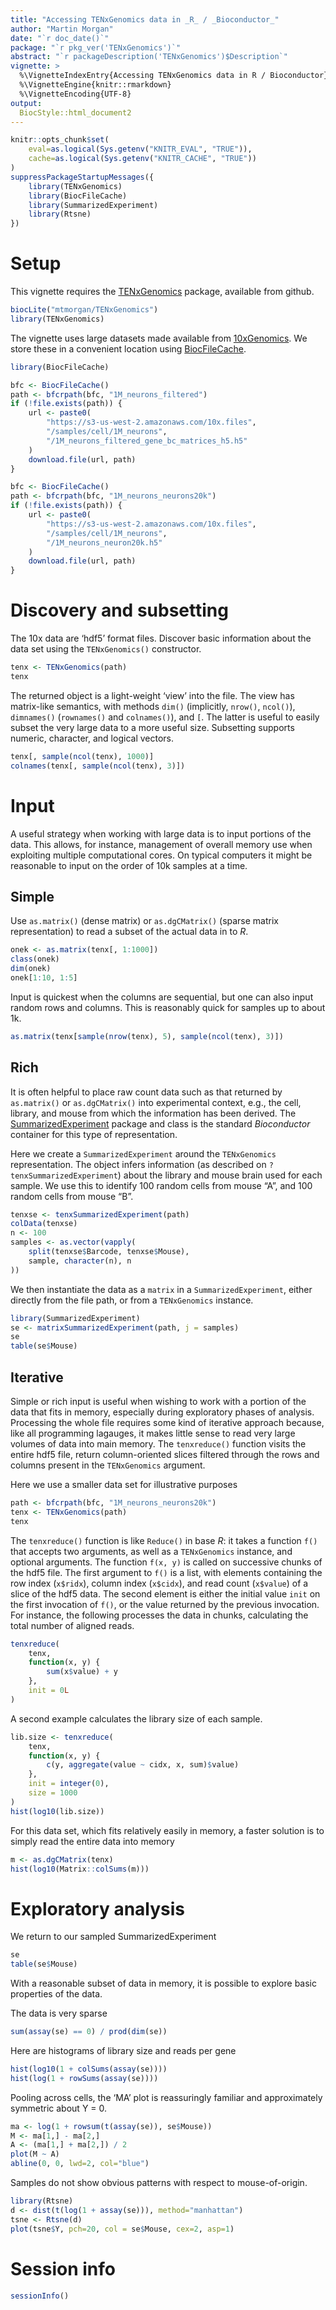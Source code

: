 ```yaml
---
title: "Accessing TENxGenomics data in _R_ / _Bioconductor_"
author: "Martin Morgan"
date: "`r doc_date()`"
package: "`r pkg_ver('TENxGenomics')`"
abstract: "`r packageDescription('TENxGenomics')$Description`"
vignette: >
  %\VignetteIndexEntry{Accessing TENxGenomics data in R / Bioconductor}
  %\VignetteEngine{knitr::rmarkdown}
  %\VignetteEncoding{UTF-8}
output:
  BiocStyle::html_document2
---
```


```r
knitr::opts_chunk$set(
    eval=as.logical(Sys.getenv("KNITR_EVAL", "TRUE")),
    cache=as.logical(Sys.getenv("KNITR_CACHE", "TRUE"))
)
suppressPackageStartupMessages({
    library(TENxGenomics)
    library(BiocFileCache)
    library(SummarizedExperiment)
    library(Rtsne)
})
```

# Setup

This vignette requires the [TENxGenomics][] package, available from
github.

```r
biocLite("mtmorgan/TENxGenomics")
library(TENxGenomics)
```

The vignette uses large datasets made available from
[10xGenomics][]. We store these in a convenient location using
[BiocFileCache][].

```r
library(BiocFileCache)

bfc <- BiocFileCache()
path <- bfcrpath(bfc, "1M_neurons_filtered")
if (!file.exists(path)) {
    url <- paste0(
        "https://s3-us-west-2.amazonaws.com/10x.files",
        "/samples/cell/1M_neurons",
        "/1M_neurons_filtered_gene_bc_matrices_h5.h5"
    )
    download.file(url, path)
}

bfc <- BiocFileCache()
path <- bfcrpath(bfc, "1M_neurons_neurons20k")
if (!file.exists(path)) {
    url <- paste0(
        "https://s3-us-west-2.amazonaws.com/10x.files",
        "/samples/cell/1M_neurons",
        "/1M_neurons_neuron20k.h5"
    )
    download.file(url, path)
}
```

# Discovery and subsetting

The 10x data are 'hdf5' format files. Discover basic information about
the data set using the `TENxGenomics()` constructor.

```r
tenx <- TENxGenomics(path)
tenx
```

The returned object is a light-weight 'view' into the file. The view
has matrix-like semantics, with methods `dim()` (implicitly,
`nrow()`, `ncol()`), `dimnames()` (`rownames()` and `colnames()`), and
`[`. The latter is useful to easily subset the very large data to a more
useful size. Subsetting supports numeric, character, and logical
vectors.

```r
tenx[, sample(ncol(tenx), 1000)]
colnames(tenx[, sample(ncol(tenx), 3)])
```

# Input

A useful strategy when working with large data is to input portions of
the data. This allows, for instance, management of overall memory use
when exploiting multiple computational cores. On typical computers it
might be reasonable to input on the order of 10k samples at a
time.

## Simple

Use `as.matrix()` (dense matrix) or `as.dgCMatrix()` (sparse
matrix representation) to read a subset of the actual data in to _R_.

```r
onek <- as.matrix(tenx[, 1:1000])
class(onek)
dim(onek)
onek[1:10, 1:5]
```

Input is quickest when the columns are sequential, but one can also
input random rows and columns. This is reasonably quick for samples up
to about 1k.

```r
as.matrix(tenx[sample(nrow(tenx), 5), sample(ncol(tenx), 3)])
```

## Rich

It is often helpful to place raw count data such as that returned by
`as.matrix()` or `as.dgCMatrix()` into experimental context, e.g., the
cell, library, and mouse from which the information has been
derived. The [SummarizedExperiment][] package and class is the
standard _Bioconductor_ container for this type of representation.

Here we create a `SummarizedExperiment` around the `TENxGenomics`
representation. The object infers information (as described on
`?tenxSummarizedExperiment`) about the library and mouse brain used
for each sample. We use this to identify 100 random cells from mouse
"A", and 100 random cells from mouse "B".

```r
tenxse <- tenxSummarizedExperiment(path)
colData(tenxse)
n <- 100
samples <- as.vector(vapply(
    split(tenxse$Barcode, tenxse$Mouse),
    sample, character(n), n
))
```

We then instantiate the data as a `matrix` in a
`SummarizedExperiment`, either directly from the file path, or from a
`TENxGenomics` instance.

```r
library(SummarizedExperiment)
se <- matrixSummarizedExperiment(path, j = samples)
se
table(se$Mouse)
```

## Iterative

Simple or rich input is useful when wishing to work with a portion of
the data that fits in memory, especially during exploratory phases of
analysis. Processing the whole file requires some kind of iterative
approach because, like all programming lagauges, it makes little sense
to read very large volumes of data into main memory. The
`tenxreduce()` function visits the entire hdf5 file, return
column-oriented slices filtered through the rows and columns present
in the `TENxGenomics` argument.

Here we use a smaller data set for illustrative purposes

```r
path <- bfcrpath(bfc, "1M_neurons_neurons20k")
tenx <- TENxGenomics(path)
tenx
```

The `tenxreduce()` function is like `Reduce()` in base _R_: it takes a
function `f()` that accepts two arguments, as well as a `TENxGenomics`
instance, and optional arguments. The function `f(x, y)` is called on
successive chunks of the hdf5 file. The first argument to `f()` is a
list, with elements containing the row index (`x$ridx`), column index
(`x$cidx`), and read count (`x$value`) of a slice of the hdf5
data. The second element is either the initial value `init` on the
first invocation of `f()`, or the value returned by the previous
invocation. For instance, the following processes the data in chunks,
calculating the total number of aligned reads.

```r
tenxreduce(
    tenx,
    function(x, y) {
        sum(x$value) + y
    },
    init = 0L
)
```

A second example calculates the library size of each sample.

```r
lib.size <- tenxreduce(
    tenx,
    function(x, y) {
        c(y, aggregate(value ~ cidx, x, sum)$value)
    },
    init = integer(0),
    size = 1000
)
hist(log10(lib.size))
```

For this data set, which fits relatively easily in memory, a faster
solution is to simply read the entire data into memory

```r
m <- as.dgCMatrix(tenx)
hist(log10(Matrix::colSums(m)))
```

# Exploratory analysis

We return to our sampled SummarizedExperiment

```r
se
table(se$Mouse)
```

With a reasonable subset of data in memory, it is possible to explore
basic properties of the data.

The data is very sparse

```r
sum(assay(se) == 0) / prod(dim(se))
```

Here are histograms of library size and reads per gene

```r
hist(log10(1 + colSums(assay(se))))
hist(log(1 + rowSums(assay(se))))
```

Pooling across cells, the 'MA' plot is reassuringly familiar and
approximately symmetric about Y = 0.

```r
ma <- log(1 + rowsum(t(assay(se)), se$Mouse))
M <- ma[1,] - ma[2,]
A <- (ma[1,] + ma[2,]) / 2
plot(M ~ A)
abline(0, 0, lwd=2, col="blue")
```

Samples do not show obvious patterns with respect to mouse-of-origin.

```r
library(Rtsne)
d <- dist(t(log(1 + assay(se))), method="manhattan")
tsne <- Rtsne(d)
plot(tsne$Y, pch=20, col = se$Mouse, cex=2, asp=1)
```

# Session info

```r
sessionInfo()
```

[TENxGenomics]: https:/github.com/mtmorgan/TENxGenomics
[10xGenomics]: https://support.10xgenomics.com/single-cell/datasets
[BiocFileCache]: https://bioconductor.org/packages/BiocFileCache
[SummarizedExperiment]: https://bioconductor.org/packages/SummarizedExperiment

